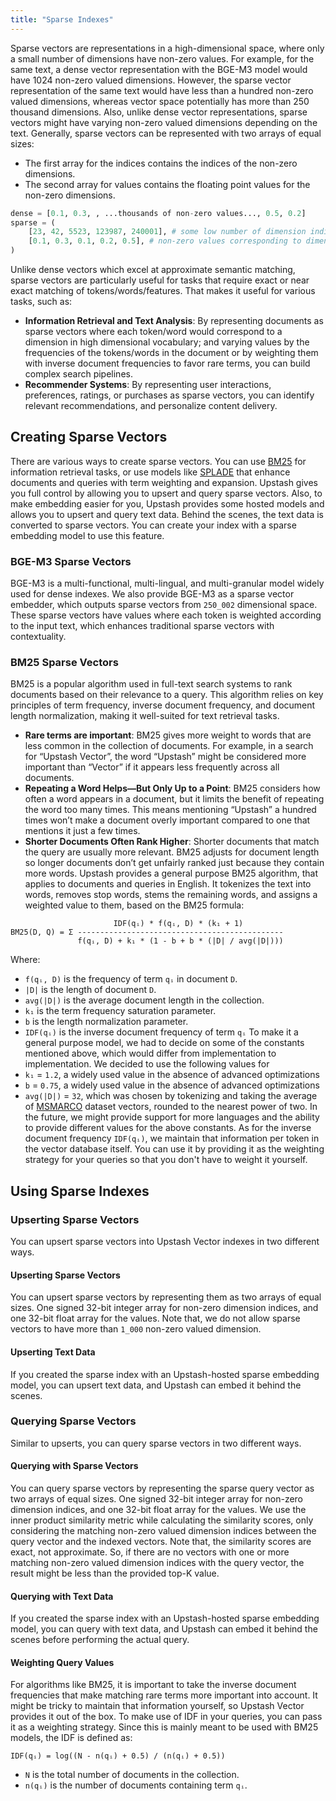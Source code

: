```yaml
---
title: "Sparse Indexes"
---
```

Sparse vectors are representations in a high-dimensional space,
where only a small number of dimensions have non-zero values.
For example, for the same text, a dense vector representation with
the BGE-M3 model would have 1024 non-zero valued dimensions.
However, the sparse vector representation of the same text would
have less than a hundred non-zero valued dimensions, whereas vector
space potentially has more than 250 thousand dimensions. Also, unlike
dense vector representations, sparse vectors might have varying
non-zero valued dimensions depending on the text.
Generally, sparse vectors can be represented with two arrays of equal
sizes:
- The first array for the indices contains the indices of the non-zero
  dimensions.
- The second array for values contains the floating point values for
  the non-zero dimensions.
```python
dense = [0.1, 0.3, , ...thousands of non-zero values..., 0.5, 0.2]
sparse = (
    [23, 42, 5523, 123987, 240001], # some low number of dimension indices
    [0.1, 0.3, 0.1, 0.2, 0.5], # non-zero values corresponding to dimensions
)
```
Unlike dense vectors which excel at approximate semantic matching,
sparse vectors are particularly useful for tasks that require exact or
near exact matching of tokens/words/features. That makes it useful
for various tasks, such as:
- **Information Retrieval and Text Analysis**: By representing documents
  as sparse vectors where each token/word would correspond to a dimension
  in high dimensional vocabulary; and varying values by the frequencies
  of the tokens/words in the document or by weighting them with inverse
  document frequencies to favor rare terms, you can build complex
  search pipelines.
- **Recommender Systems**: By representing user interactions, preferences,
  ratings, or purchases as sparse vectors, you can identify relevant
  recommendations, and personalize content delivery.
## Creating Sparse Vectors
There are various ways to create sparse vectors. You can use
[BM25](https://en.wikipedia.org/wiki/Okapi_BM25) for information
retrieval tasks, or use models like [SPLADE](https://github.com/naver/splade)
that enhance documents and queries with term weighting and expansion.
Upstash gives you full control by allowing you to upsert and query
sparse vectors.
Also, to make embedding easier for you, Upstash provides some hosted
models and allows you to upsert and query text data. Behind the scenes,
the text data is converted to sparse vectors.
You can create your index with a sparse embedding model to use this feature.
### BGE-M3 Sparse Vectors
BGE-M3 is a multi-functional, multi-lingual, and multi-granular model
widely used for dense indexes.
We also provide BGE-M3 as a sparse vector embedder, which outputs
sparse vectors from `250_002` dimensional space.
These sparse vectors have values where each token is weighted
according to the input text, which enhances traditional sparse vectors
with contextuality.
### BM25 Sparse Vectors
BM25 is a popular algorithm used in full-text search systems to rank
documents based on their relevance to a query.
This algorithm relies on key principles of term frequency,
inverse document frequency, and document length normalization,
making it well-suited for text retrieval tasks.
- **Rare terms are important**: BM25 gives more weight to words that are
  less common in the collection of documents. For example, in a search
  for “Upstash Vector”, the word “Upstash” might be considered more
  important than “Vector” if it appears less frequently across all documents.
- **Repeating a Word Helps—But Only Up to a Point**: BM25 considers how
  often a word appears in a document, but it limits the benefit of repeating
  the word too many times. This means mentioning “Upstash” a hundred times
  won’t make a document overly important compared to one that mentions
  it just a few times.
- **Shorter Documents Often Rank Higher**: Shorter documents that match
  the query are usually more relevant. BM25 adjusts for document length
  so longer documents don’t get unfairly ranked just because they contain
  more words.
Upstash provides a general purpose BM25 algorithm, that applies to documents
and queries in English. It tokenizes the text into words, removes stop words,
stems the remaining words, and assigns a weighted value to them, based on the
BM25 formula:
```
                       IDF(qᵢ) * f(qᵢ, D) * (k₁ + 1)
BM25(D, Q) = Σ ----------------------------------------------
               f(qᵢ, D) + k₁ * (1 - b + b * (|D| / avg(|D|)))
```
Where:
- `f(qᵢ, D)` is the frequency of term `qᵢ` in document `D`.
- `|D|` is the length of document `D`.
- `avg(|D|)` is the average document length in the collection.
- `k₁` is the term frequency saturation parameter.
- `b` is the length normalization parameter.
- `IDF(qᵢ)` is the inverse document frequency of term `qᵢ`
To make it a general purpose model, we had to decide on some of the
constants mentioned above, which would differ from implementation
to implementation. We decided to use the following values for
- `k₁` = `1.2`, a widely used value in the absence of advanced optimizations
- `b` = `0.75`, a widely used value in the absence of advanced optimizations
- `avg(|D|)` = `32`, which was chosen by tokenizing and taking the average of
  [MSMARCO](https://microsoft.github.io/msmarco/) dataset vectors, rounded
  to the nearest power of two.
In the future, we might provide support for more languages and the ability to
provide different values for the above constants.
As for the inverse document frequency `IDF(qᵢ)`, we maintain that information
per token in the vector database itself. You can use it by providing it
as the weighting strategy for your queries so that you don't have to weight
it yourself.
## Using Sparse Indexes
### Upserting Sparse Vectors
You can upsert sparse vectors into Upstash Vector indexes in two different ways.
#### Upserting Sparse Vectors
You can upsert sparse vectors by representing them as two arrays of equal
sizes. One signed 32-bit integer array for non-zero dimension indices,
and one 32-bit float array for the values.
Note that, we do not allow sparse vectors to have more than `1_000` non-zero valued dimension.
#### Upserting Text Data
If you created the sparse index with an Upstash-hosted sparse embedding model,
you can upsert text data, and Upstash can embed it behind the scenes.
### Querying Sparse Vectors
Similar to upserts, you can query sparse vectors in two different ways.
#### Querying with Sparse Vectors
You can query sparse vectors by representing the sparse query vector
as two arrays of equal sizes. One signed 32-bit integer array for
non-zero dimension indices, and one 32-bit float array for the values.
We use the inner product similarity metric while calculating the
similarity scores, only considering the matching non-zero valued
dimension indices between the query vector and the indexed vectors.
Note that, the similarity scores are exact, not approximate. So, if there
are no vectors with one or more matching non-zero valued dimension indices with
the query vector, the result might be less than the provided top-K value.
#### Querying with Text Data
If you created the sparse index with an Upstash-hosted sparse embedding model,
you can query with text data, and Upstash can embed it behind the scenes
before performing the actual query.
#### Weighting Query Values
For algorithms like BM25, it is important to take the inverse
document frequencies that make matching rare terms more important
into account. It might be tricky to maintain that information
yourself, so Upstash Vector provides it out of the box. To make use
of IDF in your queries, you can pass it as a weighting strategy.
Since this is mainly meant to be used with BM25 models, the IDF
is defined as:
```
IDF(qᵢ) = log((N - n(qᵢ) + 0.5) / (n(qᵢ) + 0.5))
```
- `N` is the total number of documents in the collection.
- `n(qᵢ)` is the number of documents containing term `qᵢ`.